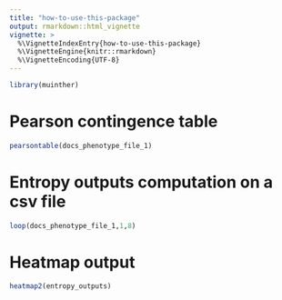 ```yaml
---
title: "how-to-use-this-package"
output: rmarkdown::html_vignette
vignette: >
  %\VignetteIndexEntry{how-to-use-this-package}
  %\VignetteEngine{knitr::rmarkdown}
  %\VignetteEncoding{UTF-8}
---
```



```r
library(muinther)
```
# Pearson contingence table
```r
pearsontable(docs_phenotype_file_1)
```
# Entropy outputs computation on a csv file
```r
loop(docs_phenotype_file_1,1,8)
```
# Heatmap output
```r
heatmap2(entropy_outputs)
```
